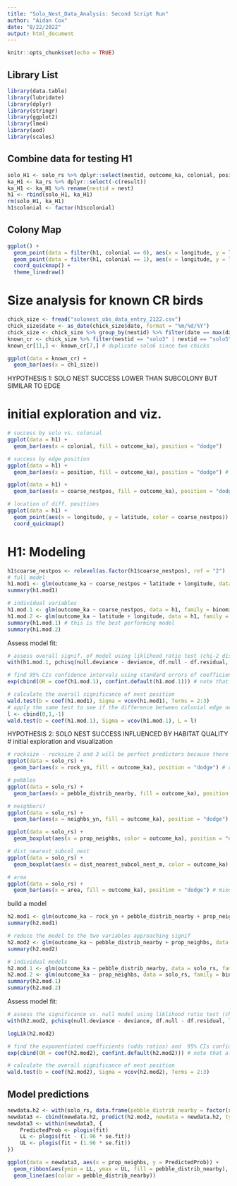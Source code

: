 ```yaml
---
title: "Solo_Nest_Data_Analysis: Second Script Run"
author: "Aidan Cox"
date: "8/22/2022"
output: html_document
---
```


```r
knitr::opts_chunk$set(echo = TRUE)
```

## Library List

```r
library(data.table)
library(lubridate)
library(dplyr)
library(stringr)
library(ggplot2)
library(lme4)
library(aod)
library(scales)
```

## Combine data for testing H1
```r
solo_H1 <- solo_rs %>% dplyr::select(nestid, outcome_ka, colonial, position, coarse_nestpos, latitude, longitude)
ka_H1 <- ka_rs %>% dplyr::select(-c(result))
ka_H1 <- ka_H1 %>% rename(nestid = nest)
h1 <- rbind(solo_H1, ka_H1)
rm(solo_H1, ka_H1)
h1$colonial <- factor(h1$colonial)
```

## Colony Map
```r
ggplot() +
  geom_point(data = filter(h1, colonial == 0), aes(x = longitude, y = latitude, fill = outcome_ka), shape = 24, color = "black", pch = 21) + # solo nester
  geom_point(data = filter(h1, colonial == 1), aes(x = longitude, y = latitude, color = outcome_ka)) + # colonial nester
  coord_quickmap() +
  theme_linedraw()
```

# Size analysis for known CR birds
```r
chick_size <- fread("solonest_obs_data_entry_2122.csv")
chick_size$date <- as_date(chick_size$date, format = "%m/%d/%Y")
chick_size <- chick_size %>% group_by(nestid) %>% filter(date == max(date))
known_cr <- chick_size %>% filter(nestid == "solo3" | nestid == "solo5" | nestid == "solo6" | nestid == "solo8" | nestid == "solo14" | nestid == "solo17" | nestid == "solo20" | nestid == "solo22" | nestid == "solo23" | nestid == "solo26")
known_cr[11,] <- known_cr[7,] # duplicate solo6 since two chicks

ggplot(data = known_cr) +
  geom_bar(aes(x = ch1_size))
```

HYPOTHESIS 1: SOLO NEST SUCCESS LOWER THAN SUBCOLONY BUT SIMILAR TO EDGE

# initial exploration and viz.
```r
# success by solo vs. colonial
ggplot(data = h1) +
  geom_bar(aes(x = colonial, fill = outcome_ka), position = "dodge")

# success by edge position
ggplot(data = h1) +
  geom_bar(aes(x = position, fill = outcome_ka), position = "dodge") # position as continuous

ggplot(data = h1) +
  geom_bar(aes(x = coarse_nestpos, fill = outcome_ka), position = "dodge") # position as factor

# location of diff. positions
ggplot(data = h1) +
  geom_point(aes(x = longitude, y = latitude, color = coarse_nestpos)) +
  coord_quickmap()
```
# H1: Modeling
```r
h1$coarse_nestpos <- relevel(as.factor(h1$coarse_nestpos), ref = "2")
# full model 
h1.mod1 <- glm(outcome_ka ~ coarse_nestpos + latitude + longitude, data = h1, family = binomial)
summary(h1.mod1)

# individual variables
h1.mod.1 <- glm(outcome_ka ~ coarse_nestpos, data = h1, family = binomial)
h1.mod.2 <- glm(outcome_ka ~ latitude + longitude, data = h1, family = binomial)
summary(h1.mod.1) # this is the best performing model
summary(h1.mod.2)
```

Assess model fit:
```r
# assess overall signif. of model using liklihood ratio test (chi-2 distrib.)
with(h1.mod.1, pchisq(null.deviance - deviance, df.null - df.residual, lower.tail = FALSE))

# find 95% CIs confidence intervals using standard errors of coefficients
exp(cbind(OR = coef(h1.mod.1), confint.default(h1.mod.1))) # note that all overlap 1

# calculate the overall significance of nest position
wald.test(b = coef(h1.mod1), Sigma = vcov(h1.mod1), Terms = 2:3)
# apply the same test to see if the difference between colonial edge nests and solo nests is signif. 
l <- cbind(0,1,-1)
wald.test(b = coef(h1.mod.1), Sigma = vcov(h1.mod.1), L = l)
```

HYPOTHESIS 2: SOLO NEST SUCCESS INFLUENCED BY HABITAT QUALITY
# initial exploration and visualization
```r
# rocksize - rocksize 2 and 3 will be perfect predictors because there is only 1
ggplot(data = solo_rs) +
  geom_bar(aes(x = rock_yn, fill = outcome_ka), position = "dodge") # rock has little effect, slight success?

# pebbles
ggplot(data = solo_rs) +
  geom_bar(aes(x = pebble_distrib_nearby, fill = outcome_ka), position = "dodge") # more pebbs. assoc. w. fail

# neighbors?
ggplot(data = solo_rs) +
  geom_bar(aes(x = neighbs_yn, fill = outcome_ka), position = "dodge")

ggplot(data = solo_rs) +
  geom_boxplot(aes(x = prop_neighbs, color = outcome_ka), position = "dodge") # neighbors assoc. w. success

# dist_nearest_subcol_nest
ggplot(data = solo_rs) +
  geom_boxplot(aes(x = dist_nearest_subcol_nest_m, color = outcome_ka), position = "dodge") # little app. effect

# area
ggplot(data = solo_rs) +
  geom_bar(aes(x = area, fill = outcome_ka), position = "dodge") # mixed effects and small samples

```

build a model
```r
h2.mod1 <- glm(outcome_ka ~ rock_yn + pebble_distrib_nearby + prop_neighbs + dist_nearest_subcol_nest_m, data = solo_rs, family = binomial)
summary(h2.mod1)

# reduce the model to the two variables approaching signif
h2.mod2 <- glm(outcome_ka ~ pebble_distrib_nearby + prop_neighbs, data = solo_rs, family = binomial)
summary(h2.mod2)

# individual models
h2.mod.1 <- glm(outcome_ka ~ pebble_distrib_nearby, data = solo_rs, family = binomial)
h2.mod.2 <- glm(outcome_ka ~ prop_neighbs, data = solo_rs, family = binomial)
summary(h2.mod.1)
summary(h2.mod.2)
```

Assess model fit:
```r
# assess the significance vs. null model using liklihood ratio test (chi-2 distrib.)
with(h2.mod2, pchisq(null.deviance - deviance, df.null - df.residual, lower.tail = FALSE)) # lowest p-value of any above model and nearly significant but not quite

logLik(h2.mod2)

# find the exponentiated coefficients (odds ratios) and  95% CIs confidence intervals using standard errors of coefficients
exp(cbind(OR = coef(h2.mod2), confint.default(h2.mod2))) # note that all overlap zero

# calculate the overall significance of nest position
wald.test(b = coef(h2.mod2), Sigma = vcov(h2.mod2), Terms = 2:3)
```


## Model predictions
```r
newdata.h2 <- with(solo_rs, data.frame(pebble_distrib_nearby = factor(rep(0:2, each = 33)), prop_neighbs = rep(seq(from = 0, to = 0.8, by = 0.025), times = 3)))
newdata3 <- cbind(newdata.h2, predict(h2.mod2, newdata = newdata.h2, type = "link", se = TRUE))
newdata3 <- within(newdata3, {
    PredictedProb <- plogis(fit)
    LL <- plogis(fit - (1.96 * se.fit))
    UL <- plogis(fit + (1.96 * se.fit))
})

ggplot(data = newdata3, aes(x = prop_neighbs, y = PredictedProb)) +
  geom_ribbon(aes(ymin = LL, ymax = UL, fill = pebble_distrib_nearby), alpha = 0.2) +
  geom_line(aes(color = pebble_distrib_nearby))
                    
```
